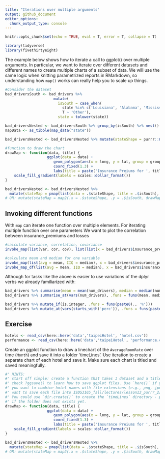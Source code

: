 ```yaml
---
title: "Iterations over multiple arguments"
output: github_document
editor_options:
  chunk_output_type: console
---
```


```r
knitr::opts_chunk$set(echo = TRUE, eval = T, error = T, collapse = T)
```


```r
library(tidyverse)
library(fivethirtyeight)
```

The example below shows how to iterate a call to ggplot() over multiple arguments. In particular, we want to iterate over different datasets and different names to create multiple charts of a subset of data. We will use the same logic when knitting parametrized reports in RMarkdown, so understanding how `map()` works can really help you to scale up things.

```r
#Consider the dataset
bad_driversSouth <- bad_drivers %>% 
                      mutate(
                        isSouth = case_when(
                          state %in% c('Louisiana', 'Alabama', 'Mississippi', 'Georgia', 'South Carolina') ~ 'South',
                          T ~ 'Other'),
                        state = tolower(state))

bad_driversNested <- bad_driversSouth %>% group_by(isSouth) %>% nest()
mapData <- as_tibble(map_data("state"))

bad_driversNested <- bad_driversNested %>% mutate(stateShape = purrr::map(.x = data, ~ inner_join(.x, mapData, by = c('state' = 'region'))))
```

```r
#function to draw the chart
drawMap <- function(data, title) {
                   ggplot(data = data) +
                      geom_polygon(aes(x = long, y = lat, group = group, fill = insurance_premiums), color = "white") + 
                      coord_fixed(1.3) +
                      labs(title = paste('Insurance Preiums for ', title)) +
    scale_fill_gradient(labels = scales::dollar_format())
}

bad_driversNested <- bad_driversNested %>% 
  mutate(stateMap = pmap(list(data = .$stateShape, title = .$isSouth), .f = drawMap))
# OR: mutate(stateMap = map2(.x = .$stateShape, .y = .$isSouth, drawMap)) 
```

## Invoking different functions

With `map` can iterate one function over multiple elements. For iterating multiple function over one parameters We want to plot the correlation between insurance_premiums and losses

```r
#calculate variance, correlation, covariance
invoke_map(list(var, cor, cov), list(list(x = bad_drivers$insurance_premiums, y = bad_drivers$perc_alcohol)))

#calculate mean and median for one variable
invoke_map(list(avg = mean, IIQ = median), x = bad_drivers$insurance_premiums)
invoke_map_df(list(avg = mean, IIQ = median), x = bad_drivers$insurance_premiums)
```

Although for tasks like the above is easier to use variations of the dplyr verbs we already familiarized with:

```r
bad_drivers %>% summarise(mean = mean(num_drivers), median = median(num_drivers))
bad_drivers %>% summarise_at(vars(num_drivers), .funs = funs(mean, median))

bad_drivers %>% mutate_if(is.integer, .funs = funs(paste0(., '%')))
bad_drivers %>% mutate_at(vars(starts_with('perc')), .funs = funs(paste0(., '%')))
```


## Exercise

```r
hotels <- read_csv(here::here('data','taipeiHotel', 'hotel.csv'))
performance <- read_csv(here::here('data','taipeiHotel', 'performance.csv'))
```

Create an ggplot function to draw a linechart of the `AverageRoomRate` over time (`Month`) and save it into a folder 'timeLines'. Use iteration to create a separate chart of each hotel and save it. Make sure each chart is titled and saved meaningfully.

```r
#' HINTS:
#' start off simple: create a function that takes 1 dataset and a title/filename and plots/saves 1 plot for 1 hotel
#' check ?ggsave() to learn how to save ggplot files. Use `here()` if you need to specify a filepath. Ideally,
#' you want to combine hotel names with file extensions (e.g., png, jpeg) to create meaningful file names. Then, you 
#' want to save each file into ISDS3105_fall/lectures/lesson13_purrr_2/timeLines.
#' You could use `dir.create()` to create the `timeLines` directory - perhaps conditionally using `dir.exists()`
#' if the folder does not exists yet.
drawMap <- function(data, title) {
                   ggplot(data = data) +
                      geom_polygon(aes(x = long, y = lat, group = group, fill = insurance_premiums), color = "white") + 
                      coord_fixed(1.3) +
                      labs(title = paste('Insurance Preiums for ', title)) +
    scale_fill_gradient(labels = scales::dollar_format())
}

bad_driversNested <- bad_driversNested %>% 
  mutate(stateMap = pmap(list(data = .$stateShape, title = .$isSouth), .f = drawMap))
# OR: mutate(stateMap = map2(.x = .$stateShape, .y = .$isSouth, drawMap)) 
```









